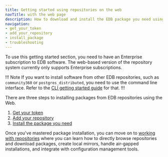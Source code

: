 ```yaml
---
title: Getting started using repositories on the web
navTitle: with the web page
description: How to download and install the EDB package you need using the Repos page on the web
navigation:
- get_your_token
- add_your_repository
- install_package
- troubleshooting
---
```


To use this getting started section, you need to have an Enterprise subscription to EDB software. The web-based version of the repository system currently only supports Enterprise subscriptions.

!!! Note
If you want to install software from other EDB repositories, such as `community360` or `postgres_distributed`, you need to use the command line interface. Refer to the [CLI getting started guide](../with_cli) for that.
!!!

There are three steps to installing packages from EDB repositories using the Web. 

1. [Get your token](get_your_token)
2. [Add your repository](add_your_repository)
3. [Install the package you need](install_package)

Once you've mastered package installation, you can move on to [working with repositories](../../working_with_repos) where you can learn how to directly browse repositories and download packages, create local mirrors, handle air-gapped installations, and integrate with configuration management tools. 

